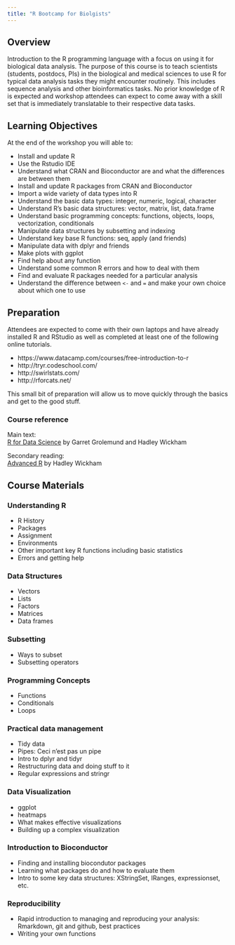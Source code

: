 ```yaml
---
title: "R Bootcamp for Biolgists"
---
```


## Overview

Introduction to the R programming language with a focus on using it for biological data analysis.  The purpose of this course is to teach scientists (students, postdocs, PIs) in the biological and medical sciences to use R for typical data analysis tasks they might encounter routinely.  This includes sequence analysis and other bioinformatics tasks.  No prior knowledge of R is expected and workshop attendees can expect to come away with a skill set that is immediately translatable to their respective data tasks.


## Learning Objectives

At the end of the workshop you will able to:

* Install and update R
* Use the Rstudio IDE
* Understand what CRAN and Bioconductor are and what the differences are between them
* Install and update R packages from CRAN and Bioconductor
* Import a wide variety of data types into R
* Understand the basic data types: integer, numeric, logical, character
* Understand R's basic data structures: vector, matrix, list, data.frame
* Understand basic programming concepts: functions, objects, loops, vectorization, conditionals
* Manipulate data structures by subsetting and indexing
* Understand key base R functions: seq, apply (and friends)
* Manipulate data with dplyr and friends
* Make plots with ggplot
* Find help about any function
* Understand some common R errors and how to deal with them
* Find and evaluate R packages needed for a particular analysis
* Understand the difference between `<-` and `=` and make your own choice about which one to use


## Preparation

Attendees are expected to come with their own laptops and have already installed R and RStudio as well as completed at least one of the following online tutorials. 

 - https://www.datacamp.com/courses/free-introduction-to-r
 - http://tryr.codeschool.com/
 - http://swirlstats.com/
 - http://rforcats.net/

This small bit of preparation will allow us to move quickly through the basics and get to the good stuff.

### Course reference

Main text:  
[R for Data Science](http://r4ds.had.co.nz/) by Garret Grolemund and Hadley Wickham

Secondary reading:  
[Advanced R](http://adv-r.had.co.nz/) by Hadley Wickham

## Course Materials

### Understanding R 

* R History
* Packages
* Assignment
* Environments
* Other important key R functions including basic statistics
* Errors and getting help

### Data Structures

* Vectors
* Lists
* Factors
* Matrices 
* Data frames

### Subsetting

* Ways to subset
* Subsetting operators

### Programming Concepts

* Functions
* Conditionals
* Loops

### Practical data management

* Tidy data
* Pipes: Ceci n'est pas un pipe
* Intro to dplyr and tidyr
* Restructuring data and doing stuff to it
* Regular expressions and stringr


### Data Visualization

* ggplot
* heatmaps
* What makes effective visualizations
* Building up a complex visualization


### Introduction to Bioconductor

* Finding and installing biocondutor packages
* Learning what packages do and how to evaluate them
* Intro to some key data structures: XStringSet, IRanges, expressionset, etc.


### Reproducibility

* Rapid introduction to managing and reproducing your analysis: Rmarkdown, git and github, best practices
* Writing your own functions






